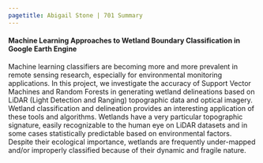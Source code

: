 ```yaml
---
pagetitle: Abigail Stone | 701 Summary
---
```

#### Machine Learning Approaches to Wetland Boundary Classification in Google Earth Engine

Machine learning classifiers are becoming more and more prevalent in remote sensing research, especially for environmental monitoring applications. In this project, we investigate the accuracy of Support Vector Machines and Random Forests in generating wetland delineations based on LiDAR (Light Detection and Ranging) topographic data and optical imagery. Wetland classification and delineation provides an interesting application of these tools and algorithms. Wetlands have a very particular topographic signature, easily recognizable to the human eye on LiDAR datasets and in some cases statistically predictable based on environmental factors. Despite their ecological importance, wetlands are frequently under-mapped and/or improperly classified because of their dynamic and fragile nature. 

<!-- TODO: poster -->
